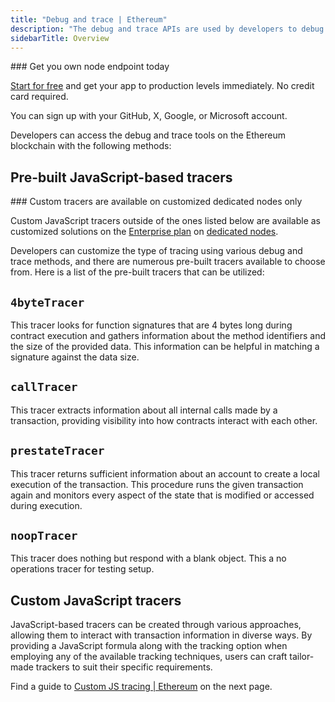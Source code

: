 ---
title: "Debug and trace | Ethereum"
description: "The debug and trace APIs are used by developers to debug and analyze smart contracts and transactions. The debug API allows for code execution simulation, while the trace API traces contract execution and gathers data on various performance metrics."
sidebarTitle: Overview
---


<Check>
  ### Get you own node endpoint today

  [Start for free](https://console.chainstack.com/) and get your app to production levels immediately. No credit card required.

  You can sign up with your GitHub, X, Google, or Microsoft account.
</Check>

Developers can access the debug and trace tools on the Ethereum blockchain with the following methods:

<CardGroup cols={2}>
  <Card title="debug_traceBlockByHash" icon="angle-right" iconType="solid" href="/api-reference/ethereum_node_api/debug_and_trace/debug_traceBlockByHash" horizontal/>
  <Card title="debug_traceBlockByNumber" icon="angle-right" iconType="solid" href="/api-reference/ethereum_node_api/debug_and_trace/debug_traceBlockByNumber" horizontal/>
  <Card title="debug_traceTransaction" icon="angle-right" iconType="solid" href="/api-reference/ethereum_node_api/debug_and_trace/debug_traceTransaction" horizontal/>
  <Card title="debug_traceCall" icon="angle-right" iconType="solid" href="/api-reference/ethereum_node_api/debug_and_trace/debug_traceCall" horizontal/>
  <Card title="trace_transaction" icon="angle-right" iconType="solid" href="/api-reference/ethereum_node_api/debug_and_trace/trace_transaction" horizontal/>
  <Card title="trace_block" icon="angle-right" iconType="solid" href="/api-reference/ethereum_node_api/debug_and_trace/trace_block" horizontal/>
</CardGroup>

## Pre-built JavaScript-based tracers

<Info>
  ### Custom tracers are available on customized dedicated nodes only

  Custom JavaScript tracers outside of the ones listed below are available as customized solutions on the [Enterprise plan](https://chainstack.com/pricing/) on [dedicated nodes](/docs/dedicated-node).
</Info>

Developers can customize the type of tracing using various debug and trace methods, and there are numerous pre-built tracers available to choose from. Here is a list of the pre-built tracers that can be utilized:

## `4byteTracer`

This tracer looks for function signatures that are 4 bytes long during contract execution and gathers information about the method identifiers and the size of the provided data. This information can be helpful in matching a signature against the data size.

## `callTracer`

This tracer extracts information about all internal calls made by a transaction, providing visibility into how contracts interact with each other.

## `prestateTracer`

This tracer returns sufficient information about an account to create a local execution of the transaction. This procedure runs the given transaction again and monitors every aspect of the state that is modified or accessed during execution.

## `noopTracer`

This tracer does nothing but respond with a blank object. This a no operations tracer for testing setup.

## Custom JavaScript tracers

JavaScript-based tracers can be created through various approaches, allowing them to interact with transaction information in diverse ways. By providing a JavaScript formula along with the tracking option when employing any of the available tracking techniques, users can craft tailor-made trackers to suit their specific requirements.

Find a guide to [Custom JS tracing | Ethereum](/api-reference/ethereum_node_api/debug_and_trace/custom_js_tracer) on the next page.
